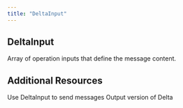 ```yaml
---
title: "DeltaInput"
---
```


## DeltaInput

<ParamField path="ops" type="[OperationInput!]!" required>
  Array of operation inputs that define the message content.
</ParamField>

## Additional Resources

<CardGroup cols={2}>
  <Card title="Send User Message" icon="message" href="/integrations/graphql-api/mutations/chat/send-user-message">
    Use DeltaInput to send messages
  </Card>
  <Card title="Delta Schema" icon="layer-group" href="/integrations/graphql-api/objects/delta">
    Output version of Delta
  </Card>
</CardGroup>
